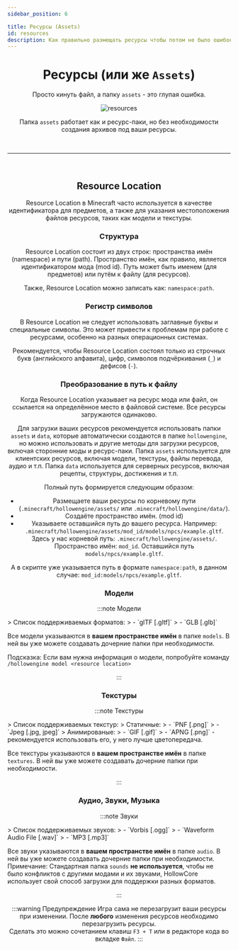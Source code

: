 ```yaml
---
sidebar_position: 6

title: Ресурсы (Assets)
id: resources
description: Как правильно размещать ресурсы чтобы потом не было ошибок
---
```



<div align="center">

# Ресурсы (или же `Assets`)

Просто кинуть файл, а папку `assets` - это глупая ошибка.

<link rel="preload" as="image" href="@site/static/img/doc/titles/Assets0.webp" />
<div className="show" id="mask">

![resources](@site/static/img/doc/titles/Assets0.webp)

</div>

Папка `assets` работает как и ресурс-паки, но без необходимости создания архивов под ваши ресурсы.

<br />

---

<br />

## Resource Location

Resource Location в Minecraft часто используется в качестве идентификатора для предметов, а также для указания местоположения файлов ресурсов, таких как модели и текстуры.

### Структура

Resource Location состоит из двух строк: пространства имён (namespace) и пути (path). Пространство имён, как правило, является идентификатором мода (mod id). Путь может быть именем (для предметов) или путём к файлу (для ресурсов).

Также, Resource Location можно записать как: `namespace:path`.

### Регистр символов

В Resource Location не следует использовать заглавные буквы и специальные символы. Это может привести к проблемам при работе с ресурсами, особенно на разных операционных системах.

Рекомендуется, чтобы Resource Location состоял только из строчных букв (английского алфавита), цифр, символов подчёркивания (`_`) и дефисов (`-`).

### Преобразование в путь к файлу
Когда Resource Location указывает на ресурс мода или файл, он ссылается на определённое место в файловой системе. Все ресурсы загружаются одинаково.

Для загрузки ваших ресурсов рекомендуется использовать папки `assets` и `data`, которые автоматически создаются в папке `hollowengine`, но можно использовать и другие методы для загрузки ресурсов, включая сторонние моды и ресурс-паки.
Папка `assets` используется для клиентских ресурсов, включая модели, текстуры, файлы перевода, аудио и т.п.
Папка `data` используется для серверных ресурсов, включая рецепты, структуры, достижения и т.п.

Полный путь формируется следующим образом:
- Размещаете ваши ресурсы по корневому пути (`.minecraft/hollowengine/assets/` или `.minecraft/hollowengine/data/`).
- Создаёте пространство имён. (mod id)
- Указываете оставшийся путь до вашего ресурса.
Например: `.minecraft/hollowengine/assets/mod_id/models/npcs/example.gltf`.
Здесь у нас корневой путь: `.minecraft/hollowengine/assets/`.
Пространство имён: `mod_id`.
Оставшийся путь `models/npcs/example.gltf`.

А в скрипте уже указывается путь в формате `namespace:path`, в данном случае: `mod_id:models/npcs/example.gltf`.

### Модели

:::note Модели
<div align="left">
> Список поддерживаемых форматов:
> - `glTF [.gltf]`
> - `GLB [.glb]`

Все модели указываются в **вашем пространстве имён** в папке `models`. В ней вы уже можете создавать дочерние папки при необходимости.

Подсказка: Если вам нужна информация о модели, попробуйте команду `/hollowengine model <resource location>`
</div>
:::

<br />

### Текстуры

:::note Текстуры
<div align="left">
> Список поддерживаемых текстур:
> Статичные:
> - `PNF [.png]`
> - `Jpeg [.jpg, jpeg]`
> Анимированые:
> - `GIF [.gif]`
> - `APNG [.png]` - рекомендуется использовать его, у него лучше цветопередача. 

Все текстуры указываются в **вашем пространстве имён** в папке `textures`. В ней вы уже можете создавать дочерние папки при необходимости.
</div>
:::

<br />

### Аудио, Звуки, Музыка

:::note Звуки
<div align="left">
> Список поддерживаемых звуков:
> - `Vorbis [.ogg]`
> - `Waveform Audio File [.wav]`
> - `MP3 [.mp3]`

Все звуки указываются в **вашем пространстве имён** в папке `audio`. В ней вы уже можете создавать дочерние папки при необходимости.
Примечание: Стандартная папка `sounds` **не используется**, чтобы не было конфликтов с другими модами и их звуками, HollowCore использует свой способ загрузки для поддержки разных форматов.
</div>
:::

:::warning Предупреждение
Игра сама не перезагрузит ваши ресурсы при изменении. После **любого** изменения ресурсов необходимо перезагрузить ресурсы.  
Сделать это можно сочетанием клавиш `F3 + T` или в редакторе кода во вкладке `Файл`.
:::


</div>
